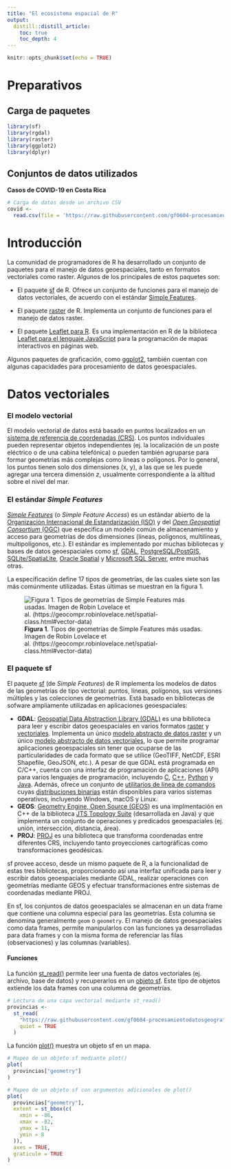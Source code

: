 ```yaml
---
title: "El ecosistema espacial de R"
output: 
  distill::distill_article:
    toc: true
    toc_depth: 4
---
```


```r
knitr::opts_chunk$set(echo = TRUE)
```

# Preparativos

## Carga de paquetes

```r
library(sf)
library(rgdal)
library(raster)
library(ggplot2)
library(dplyr)
```

## Conjuntos de datos utilizados

**Casos de COVID-19 en Costa Rica**  
```r
# Carga de datos desde un archivo CSV
covid <-
  read.csv(file = 'https://raw.githubusercontent.com/gf0604-procesamientodatosgeograficos/2021i-datos/main/ministerio-salud/covid/ultimafecha_CSV_GENERAL.csv')
```

# Introducción
La comunidad de programadores de R ha desarrollado un conjunto de paquetes para el manejo de datos geoespaciales, tanto en formatos vectoriales como raster. Algunos de los principales de estos paquetes son:

* El paquete [sf](https://r-spatial.github.io/sf/) de R. Ofrece un conjunto de funciones para el manejo de datos vectoriales, de acuerdo con el estándar [Simple Features](https://www.ogc.org/standards/sfa).

* El paquete [raster](https://rspatial.org/raster/spatial/8-rastermanip.html) de R. Implementa un conjunto de funciones para el manejo de datos raster.

* El paquete [Leaflet para R](https://rstudio.github.io/leaflet/). Es una implementación en R de la biblioteca [Leaflet para el lenguaje JavaScript](https://leafletjs.com/) para la programación de mapas interactivos en páginas web.

Algunos paquetes de graficación, como [ggplot2](https://ggplot2.tidyverse.org/), también cuentan con algunas capacidades para procesamiento de datos geoespaciales.

# Datos vectoriales

### El modelo vectorial
El modelo vectorial de datos está basado en puntos localizados en un [sistema de referencia de coordenadas (CRS)](https://en.wikipedia.org/wiki/Spatial_reference_system). Los puntos individuales pueden representar objetos independientes (ej. la localización de un poste eléctrico o de una cabina telefónica) o pueden también agruparse para formar geometrías más complejas como líneas o polígonos. Por lo general, los puntos tienen solo dos dimensiones (x, y), a las que se les puede agregar una tercera dimensión _z_, usualmente correspondiente a la altitud sobre el nivel del mar.

### El estándar _Simple Features_
[_Simple Features_](https://www.ogc.org/standards/sfa) (o _Simple Feature Access_) es un estándar abierto de la [Organización Internacional de Estandarización (ISO)](https://iso.org/) y del [_Open Geospatial Consortium_ (OGC)](https://www.ogc.org/) que especifica un modelo común de almacenamiento y acceso para geometrías de dos dimensiones (líneas, polígonos, multilíneas, multipolígonos, etc.). El estándar es implementado por muchas bibliotecas y bases de datos geoespaciales como [sf](https://cran.r-project.org/web/packages/sf/index.html), [GDAL](https://gdal.org/), [PostgreSQL/PostGIS](https://en.wikipedia.org/wiki/PostGIS), [SQLite/SpatiaLite](https://www.gaia-gis.it/fossil/libspatialite/), [Oracle Spatial](https://www.oracle.com/database/technologies/spatialandgraph.html) y [Microsoft SQL Server](https://www.microsoft.com/en-us/sql-server/), entre muchas otras.

La especificación define 17 tipos de geometrías, de las cuales siete son las más comúnmente utilizadas. Estas últimas se muestran en la figura 1.

![**Figura 1**. Tipos de geometrías de Simple Features más usadas. Imagen de Robin Lovelace et al. (https://geocompr.robinlovelace.net/spatial-class.html#vector-data)](img/sf_types.png)

### El paquete sf
El paquete [sf](https://r-spatial.github.io/sf/) (de _Simple Features_) de R implementa los modelos de datos de las geometrías de tipo vectorial: puntos, líneas, polígonos, sus versiones múltiples y las colecciones de geometrías. Está basado en bibliotecas de sofware ampliamente utilizadas en aplicaciones geoespaciales:

* **GDAL**: [Geospatial Data Abstraction Library (GDAL)](https://gdal.org/) es una biblioteca para leer y escribir datos geoespaciales en varios formatos [raster](https://gdal.org/drivers/raster/) y [vectoriales](https://gdal.org/drivers/vector/). Implementa un único [modelo abstracto de datos raster](https://gdal.org/user/raster_data_model.html) y un único [modelo abstracto de datos vectoriales](https://gdal.org/user/vector_data_model.html), lo que permite programar aplicaciones geoespaciales sin tener que ocuparse de las particularidades de cada formato que se utilice (GeoTIFF, NetCDF, ESRI Shapefile, GeoJSON, etc.). A pesar de que GDAL está programada en C/C++, cuenta con una interfaz de programación de aplicaciones (API) para varios lenguajes de programación, incluyendo [C](https://gdal.org/api/index.html#c-api), [C++](https://gdal.org/api/index.html#id3), [Python](https://gdal.org/python/index.html) y [Java](https://gdal.org/java/overview-summary.html). Además, ofrece un conjunto de [utilitarios de línea de comandos](https://gdal.org/programs/) cuyas [distribuciones binarias](https://gdal.org/download.html#binaries) están disponibles para varios sistemas operativos, incluyendo Windows, macOS y Linux.
* **GEOS**: [Geometry Engine, Open Source (GEOS)](https://trac.osgeo.org/geos) es una implmentación en C++ de la biblioteca [JTS Topology Suite](http://www.tsusiatsoftware.net/jts/main.html) (desarrollada en Java) y que implementa un conjunto de operaciones y predicados geoespaciales (ej. unión, intersección, distancia, área).
* **PROJ**: [PROJ](https://proj.org/) es una biblioteca que transforma coordenadas entre diferentes CRS, incluyendo tanto proyecciones cartográficas como transformaciones geodésicas.

sf provee acceso, desde un mismo paquete de R, a la funcionalidad de estas tres bibliotecas, proporcionando así una interfaz unificada para leer y escribir datos geoespaciales mediante GDAL, realizar operaciones con geometrías mediante GEOS y efectuar transformaciones entre sistemas de coordenadas mediante PROJ.

En sf, los conjuntos de datos geoespaciales se almacenan en un data frame que contiene una columna especial para las geometrías. Esta columna se denomina generalmente ```geom``` o ```geometry```. El manejo de datos geoespaciales como data frames, permite manipularlos con las funciones ya desarrolladas para data frames y con la misma forma de referenciar las filas (observaciones) y las columnas (variables).

#### Funciones
La función [st_read()](https://r-spatial.github.io/sf/reference/st_read.html) permite leer una fuenta de datos vectoriales (ej. archivo, base de datos) y recuperarlos en un [objeto sf](https://r-spatial.github.io/sf/reference/sf.html). Este tipo de objetos extiende los data frames con una columna de geometrías.

```r
# Lectura de una capa vectorial mediante st_read()
provincias <-
  st_read(
    "https://raw.githubusercontent.com/gf0604-procesamientodatosgeograficos/2021i-datos/main/ign/delimitacion-territorial-administrativa/cr_provincias_simp_wgs84.geojson",
    quiet = TRUE
  )
```

La función [plot()](https://r-spatial.github.io/sf/reference/plot.html) muestra un objeto sf en un mapa. 

```r
# Mapeo de un objeto sf mediante plot()
plot(
  provincias["geometry"]
)

# Mapeo de un objeto sf con argumentos adicionales de plot()
plot(
  provincias["geometry"],
  extent = st_bbox(c(
    xmin = -86,
    xmax = -82,
    ymax = 11,
    ymin = 8
  )),
  axes = TRUE,
  graticule = TRUE
)
```

